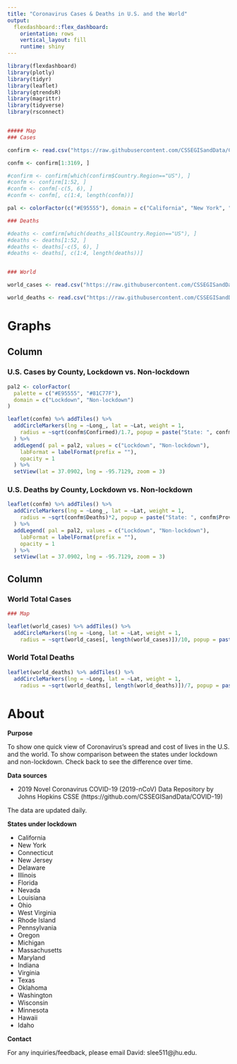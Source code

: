 ```yaml
---
title: "Coronavirus Cases & Deaths in U.S. and the World"
output: 
  flexdashboard::flex_dashboard:
    orientation: rows
    vertical_layout: fill
    runtime: shiny
---
```


```r
library(flexdashboard)
library(plotly)
library(tidyr)
library(leaflet)
library(gtrendsR)
library(magrittr)
library(tidyverse)
library(rsconnect)


##### Map 
### Cases

confirm <- read.csv("https://raw.githubusercontent.com/CSSEGISandData/COVID-19/master/csse_covid_19_data/csse_covid_19_daily_reports/03-25-2020.csv")

confm <- confirm[1:3169, ]

#confirm <- confirm[which(confirm$Country.Region=="US"), ]
#confm <- confirm[1:52, ]
#confm <- confm[-c(5, 6), ]
#confm <- confm[, c(1:4, length(confm))]

pal <- colorFactor(c("#E95555"), domain = c("California", "New York", "Connecticut", "New Jersey", "Delaware", "Illinois", "Florida", "Nevada", "Louisiana", "Ohio", "West Virginia", "Rhode Island", "Pennsylvania", "Oregon", "Michigan", "Massachusetts", "Maryland", "Indiana", "Idaho", "Colorado", "Hawaii", "Oklahoma", "Texas", "Virginia", "Washington", "Wisconsin", "Minnesota"), na.color = "#81C77F")

### Deaths

#deaths <- comfirm[which(deaths_all$Country.Region=="US"), ]
#deaths <- deaths[1:52, ]
#deaths <- deaths[-c(5, 6), ]
#deaths <- deaths[, c(1:4, length(deaths))]


### World

world_cases <- read.csv("https://raw.githubusercontent.com/CSSEGISandData/COVID-19/master/csse_covid_19_data/csse_covid_19_time_series/time_series_covid19_confirmed_global.csv")

world_deaths <- read.csv("https://raw.githubusercontent.com/CSSEGISandData/COVID-19/master/csse_covid_19_data/csse_covid_19_time_series/time_series_covid19_deaths_global.csv")


```
Graphs 
=====================================     

Column {data-height=500}
-----------------------------------------------------------------------

### U.S. Cases by County, Lockdown vs. Non-lockdown

```r

pal2 <- colorFactor(
  palette = c("#E95555", "#81C77F"),
  domain = c("Lockdown", "Non-lockdown")
)

leaflet(confm) %>% addTiles() %>%
  addCircleMarkers(lng = ~Long_, lat = ~Lat, weight = 1,
    radius = ~sqrt(confm$Confirmed)/1.7, popup = paste("State: ", confm$Province_State, "<br>", "County: ", confm$Admin2, "<br>", "Cases: ", confm$Confirmed), stroke=F, fillColor = ~pal(Province_State), fillOpacity = 0.5
  ) %>%
  addLegend( pal = pal2, values = c("Lockdown", "Non-lockdown"),
    labFormat = labelFormat(prefix = ""),
    opacity = 1
  ) %>%
  setView(lat = 37.0902, lng = -95.7129, zoom = 3)

```

### U.S. Deaths by County, Lockdown vs. Non-lockdown

```r

leaflet(confm) %>% addTiles() %>%
  addCircleMarkers(lng = ~Long_, lat = ~Lat, weight = 1,
    radius = ~sqrt(confm$Deaths)*2, popup = paste("State: ", confm$Province_State, "<br>", "County: ", confm$Admin2, "<br>", "Deaths: ", confm$Deaths), stroke=F, fillColor = ~pal(Province_State), fillOpacity = 0.5
  ) %>%
  addLegend( pal = pal2, values = c("Lockdown", "Non-lockdown"),
    labFormat = labelFormat(prefix = ""),
    opacity = 1
  ) %>%
  setView(lat = 37.0902, lng = -95.7129, zoom = 3)

```

Column {data-height=500}
-----------------------------------------------------------------------

### World Total Cases

```r
### Map

leaflet(world_cases) %>% addTiles() %>%
  addCircleMarkers(lng = ~Long, lat = ~Lat, weight = 1,
    radius = ~sqrt(world_cases[, length(world_cases)])/10, popup = paste("Country: ", world_cases$Country.Region, "<br>", "Province: ", world_cases$Province.State, "<br>", "Cases: ", world_cases[, length(world_cases)]), stroke=F, color="blue",fillOpacity = 0.7) 


```

### World Total Deaths

```r

leaflet(world_deaths) %>% addTiles() %>%
  addCircleMarkers(lng = ~Long, lat = ~Lat, weight = 1,
    radius = ~sqrt(world_deaths[, length(world_deaths)])/7, popup = paste("Country: ", world_deaths$Country.Region, "<br>", "Province: ", world_deaths$Province.State, "<br>", "Cases: ", world_deaths[, length(world_deaths)]), stroke=F, color="black" ,fillOpacity = 0.7)

```

About
=====================================     

**Purpose**

To show one quick view of Coronavirus's spread and cost of lives in the U.S. and the world. To show comparison between the states under lockdown and non-lockdown. Check back to see the difference over time. 

**Data sources**

* 2019 Novel Coronavirus COVID-19 (2019-nCoV) Data Repository by Johns Hopkins CSSE (https://github.com/CSSEGISandData/COVID-19)

The data are updated daily. 

**States under lockdown** 

* California
* New York
* Connecticut
* New Jersey
* Delaware
* Illinois
* Florida
* Nevada
* Louisiana
* Ohio
* West Virginia
* Rhode Island
* Pennsylvania
* Oregon
* Michigan
* Massachusetts
* Maryland
* Indiana
* Virginia
* Texas
* Oklahoma
* Washington
* Wisconsin
* Minnesota
* Hawaii
* Idaho

**Contact**

For any inquiries/feedback, please email David: slee511@jhu.edu. 
